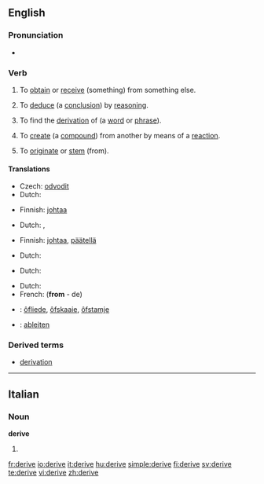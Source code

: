 ==English==

===Pronunciation===
*{{audio|en-us-derive.ogg|Audio (US)}}

===Verb===
{{en-verb|deriv|ing}}
{{rfex}}

# {{context|transitive}} To [[obtain]] or [[receive]] (something) from something else.
# {{context|transitive|logic}} To [[deduce]] (a [[conclusion]]) by [[reasoning]].
# {{context|transitive|linguistics}} To find the [[derivation]] of (a [[word]] or [[phrase]]).
# {{context|transitive|chemistry}} To [[create]] (a [[compound]]) from another by means of a [[reaction]].
# {{context|intransitive}} To [[originate]] or [[stem]] (from).

====Translations====
{{trans-top|obtain (something) from something else}}
*Czech: [[odvodit]]
*Dutch: {{t+|nl|afleiden}}
{{trans-mid}}
*Finnish: [[johtaa]]
{{trans-bottom}}

{{trans-top|deduce (a conclusion) by reasoning}}
*Dutch: {{t+|nl|afleiden}}, {{t|nl|deduceren}}
{{trans-mid}}
*Finnish: [[johtaa]], [[päätellä]]
{{trans-bottom}}

{{trans-top|find the derivation of (a word or phrase)}}
*Dutch: {{t+|nl|afleiden}}
{{trans-mid}}
{{trans-bottom}}

{{trans-top|create (a compound) from another by means of a reaction}}
*Dutch: {{t+|nl|afleiden}}
{{trans-mid}}
{{trans-bottom}}

{{trans-top|originate (from)}}
*Dutch: {{t-|nl|ontstaan}}
*French: {{t|fr|dériver}} ('''from''' - de)
{{trans-mid}}
{{trans-bottom}}
{{checktrans-top}}
*{{ttbc|Frisian}}: [[ôfliede]], [[ôfskaaie]], [[ôfstamje]]
*{{ttbc|German}}: [[ableiten]]
{{trans-bottom}}

===Derived terms===
* [[derivation]]

----

==Italian==

===Noun===
'''derive''' {{f}} {{plural}}

# {{plural of|deriva|lang=Italian}}

[[fr:derive]]
[[io:derive]]
[[it:derive]]
[[hu:derive]]
[[simple:derive]]
[[fi:derive]]
[[sv:derive]]
[[te:derive]]
[[vi:derive]]
[[zh:derive]]